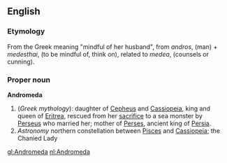 ==English==
===Etymology===
From the Greek meaning "mindful of her husband", from ''andros'', (man) + ''medesthai'', (to be mindful of, think on), related to ''medea'', (counsels or cunning).

===Proper noun===
'''Andromeda'''
{{wikipedia}}
# (''Greek mythology''): daughter of [[Cepheus]] and [[Cassiopeia]], king and queen of [[Eritrea]], rescued from her [[sacrifice]] to a sea monster by [[Perseus]] who married her; mother of [[Perses]], ancient king of [[Persia]].
# ''Astronomy'' northern constellation between [[Pisces]] and [[Cassiopeia]]; the Chanied Lady

[[gl:Andromeda]]
[[nl:Andromeda]]